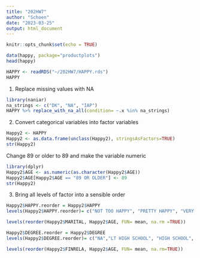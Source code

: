 ```yaml
---
title: "202HW7"
author: "Schoen"
date: "2023-03-25"
output: html_document
---
```


```r
knitr::opts_chunk$set(echo = TRUE)
```

```r
data(happy, package="productplots")
head(happy)
```

```r
HAPPY <- readRDS("~/202HW7/HAPPY.rds")
HAPPY
```

1) Replace missing values with NA

```r
library(naniar)
na_strings <- c("DK", "NA", "IAP")
HAPPY %>% replace_with_na_all(condition= ~.x %in% na_strings)
```

2) Convert categorical variables into factor variables

```r
Happy2 <- HAPPY
Happy2 <- as.data.frame(unclass(Happy2), stringsAsFactors=TRUE)
str(Happy2)
```

Change 89 or older to 89 and make the variable numeric
```r
library(dplyr)
Happy2$AGE <- as.numeric(as.character(Happy2$AGE))
Happy2$AGE[Happy2$AGE == "89 OR OLDER"] <- 89
str(Happy2)
```


3) Bring all levels of factor into a sensible order
```r
Happy2$HAPPY.reorder = Happy2$HAPPY
levels(Happy2$HAPPY.reorder)= c("NOT TOO HAPPY", "PRETTY HAPPY", "VERY HAPPY")

levels(reorder(Happy2$MARITAL, Happy2$AGE, FUN= mean, na.rm =TRUE))

Happy2$DEGREE.reorder = Happy2$DEGREE
levels(Happy2$DEGREE.reorder)= c("NA","LT HIGH SCHOOL", "HIGH SCHOOL", "JUNIOR COLLEGE", "BACHELOR", "GRADUATE")

levels(reorder(Happy2$FINRELA, Happy2$AGE, FUN= mean, na.rm=TRUE))

```





